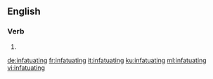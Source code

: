 ==English==

===Verb===
{{head|en|present participle}}

# {{present participle of|infatuate|lang=en|nocat=1}}

[[de:infatuating]]
[[fr:infatuating]]
[[it:infatuating]]
[[ku:infatuating]]
[[ml:infatuating]]
[[vi:infatuating]]